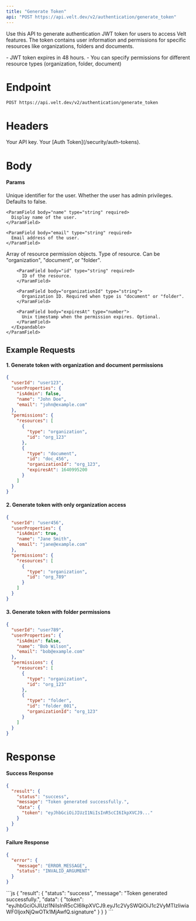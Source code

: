 ```yaml
---
title: "Generate Token"
api: "POST https://api.velt.dev/v2/authentication/generate_token"
---
```


Use this API to generate authentication JWT token for users to access Velt features. The token contains user information and permissions for specific resources like organizations, folders and documents.

<Info>
- JWT token expires in 48 hours.
- You can specify permissions for different resource types (organization, folder, document)
</Info>

# Endpoint
`POST https://api.velt.dev/v2/authentication/generate_token`

# Headers
<ParamField header="x-velt-api-key" type="string" required>
  Your API key.
</ParamField>

<ParamField header="x-velt-auth-token" type="string" required>
  Your [Auth Token](/security/auth-tokens).
</ParamField>

# Body

#### Params

<ParamField body="userId" type="string" required>
  Unique identifier for the user.
</ParamField>

<ParamField body="userProperties" type="object" required>
  <Expandable title="properties">
    <ParamField body="isAdmin" type="boolean">
      Whether the user has admin privileges. Defaults to false.
    </ParamField>

    <ParamField body="name" type="string" required>
      Display name of the user.
    </ParamField>

    <ParamField body="email" type="string" required>
      Email address of the user.
    </ParamField>
  </Expandable>
</ParamField>

<ParamField body="permissions" type="object" required>
  <Expandable title="properties">
    <ParamField body="resources" type="Resource[]" required>
      Array of resource permission objects.
      <Expandable title="Resource Object Properties">
        <ParamField body="type" type="string" required>
          Type of resource. Can be "organization", "document", or "folder".
        </ParamField>

        <ParamField body="id" type="string" required>
          ID of the resource.
        </ParamField>

        <ParamField body="organizationId" type="string">
          Organization ID. Required when type is "document" or "folder".
        </ParamField>

        <ParamField body="expiresAt" type="number">
          Unix timestamp when the permission expires. Optional.
        </ParamField>
      </Expandable>
    </ParamField>
  </Expandable>
</ParamField>

## **Example Requests**

#### 1. Generate token with organization and document permissions

```JSON
{
  "userId": "user123",
  "userProperties": {
    "isAdmin": false,
    "name": "John Doe",
    "email": "john@example.com"
  },
  "permissions": {
    "resources": [
      {
        "type": "organization",
        "id": "org_123"
      },
      {
        "type": "document",
        "id": "doc_456",
        "organizationId": "org_123",
        "expiresAt": 1640995200
      }
    ]
  }
}
```

#### 2. Generate token with only organization access

```JSON
{
  "userId": "user456",
  "userProperties": {
    "isAdmin": true,
    "name": "Jane Smith",
    "email": "jane@example.com"
  },
  "permissions": {
    "resources": [
      {
        "type": "organization",
        "id": "org_789"
      }
    ]
  }
}
```

#### 3. Generate token with folder permissions

```JSON
{
  "userId": "user789",
  "userProperties": {
    "isAdmin": false,
    "name": "Bob Wilson",
    "email": "bob@example.com"
  },
  "permissions": {
    "resources": [
      {
        "type": "organization",
        "id": "org_123"
      },
      {
        "type": "folder",
        "id": "folder_001",
        "organizationId": "org_123"
      }
    ]
  }
}
```

# Response

#### Success Response

```JSON
{
  "result": {
    "status": "success",
    "message": "Token generated successfully.",
    "data": {
      "token": "eyJhbGciOiJIUzI1NiIsInR5cCI6IkpXVCJ9..."
    }
  }
}
```

#### Failure Response

```JSON
{
  "error": {
    "message": "ERROR_MESSAGE",
    "status": "INVALID_ARGUMENT"
  }
}
```

<ResponseExample>
```js
{
  "result": {
    "status": "success",
    "message": "Token generated successfully.",
    "data": {
      "token": "eyJhbGciOiJIUzI1NiIsInR5cCI6IkpXVCJ9.eyJ1c2VySWQiOiJ1c2VyMTIzIiwiaWF0IjoxNjQwOTk1MjAwfQ.signature"
    }
  }
}
```
</ResponseExample>